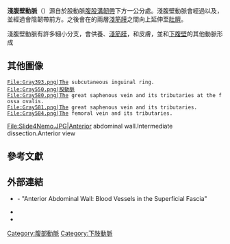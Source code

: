 {{Infobox artery
| Name        = 淺腹壁動脈
| Latin       = Arteria epigastrica superficialis
| Image       = Gray548.png
| Caption     = [[股動脈|股動脈]]模式圖，淺腹壁動脈位於上方左側。
| Image2      = Gray549.png
| Caption2    = 左股三角，淺腹壁動脈位於中央上方。
| BranchFrom  = [[股動脈|股動脈]]
| BranchTo    =
| Vein        = {{le|淺腹壁靜脈|Superficial epigastric vein}}
| Supplies    =
<!--
| GraySubject = 157
| GrayPage    = 629
| MeshName    = Epigastric+arteries
| MeshNumber  = A07.231.114.330
| DorlandsPre = a_61
| DorlandsSuf = 12154229
-->
}}
'''淺腹壁動脈'''（{{lang|en|superficial epigastric artery}}）源自於股動脈[[腹股溝韌帶|腹股溝韌帶]]下方一公分處。淺腹壁動脈會經過{{le|股鞘|femoral sheath}}以及{{le|篩狀筋膜|fascia cribrosa}}，並經過會陰韌帶前方。之後會在{{le|腹壁|abdominal wall}}的兩層[[淺筋膜|淺筋膜]]之間向上延伸至[[肚臍|肚臍]]。

淺腹壁動脈有許多細小分支，會供養{{le|淺下腹股溝淋巴節|superficial subinguinal lymph glands}}、[[淺筋膜|淺筋膜]]，和皮膚，並和[[下腹壁|下腹壁]]的其他動脈形成{{le|動脈吻合|anastomoses|吻合}}

==其他圖像==
<gallery>
 File:Gray393.png|The subcutaneous inguinal ring.
 File:Gray550.png|股動脈
 File:Gray580.png|The great saphenous vein and its tributaries at the fossa ovalis.
 File:Gray581.png|The great saphenous vein and its tributaries.
 File:Gray584.png|The femoral vein and its tributaries.
File:Slide4Nemo.JPG|Anterior abdominal wall.Intermediate dissection.Anterior view
</gallery>

==參考文獻==
{{Gray's}}

==外部連結==
* {{SUNYAnatomyLabs|35|02|01|00}} - "Anterior Abdominal Wall: Blood Vessels in the Superficial Fascia"
* {{SUNYAnatomyImage|7|1|31}}
* {{SUNYAnatomyImage|7|2|80}}

{{circulatory-stub}}
{{Arteries of lower limbs}}

[[Category:腹部動脈|Category:腹部動脈]]
[[Category:下肢動脈|Category:下肢動脈]]